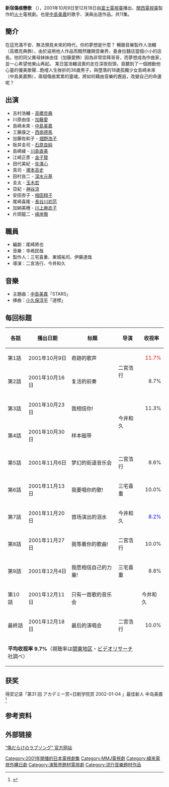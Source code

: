 '''新宿傷痕戀歌''' （{{jpn|j=傷だらけのラブソング}}），2001年10月9日至12月18日由[[富士電視臺|富士電視臺]]播出、[[關西電視臺|關西電視臺]]製作的[[關西電視台、富士電視台週二晚間十點連續劇|火十]]電視劇。也是[[中島美嘉|中島美嘉]]的歌手、演員出道作品。共11集。

==簡介==
在這充滿不安、無法預見未來的時代，你的夢想是什麼？
暢銷音樂製作人浩輔（高橋克典飾），由於盜用他人作品而黯然離開音樂界，委身拉麵店當個小小的店長。他的同父異母妹妹由佳（加藤愛飾）因為非常崇拜哥哥，而夢想成為作曲家，並一心希望他東山再起。
某日當浩輔沮喪的走在深夜街頭，竟聽到了一個撼動他心靈的優美歌聲…飽嚐人生挫折的36歲男子，與墮落的18歲孤獨少女島崎未來（中島美嘉飾），兩個傷痕累累的靈魂，將如何藉由音樂的邂逅，改變自己的命運呢？

==出演==
* 吉村浩輔 - [[高橋克典|高橋克典]]
* 川原由佳 - [[加藤愛|加藤愛]]
* 島崎未來 - [[中島美嘉|中島美嘉]]
* 工藤康之 - [[西崗德馬|西崗德馬]]
* 加藤佐和子 - [[畑野浩子|畑野浩子]]
* 阪井圭司 - [[石原良純|石原良純]]
* 島崎綾 - [[川島直美|川島直美]]
* 江崎正彥 - [[金子賢|金子賢]]
* 田代美紀 - [[矢澤心|矢澤心]]
* 真司 - [[塚本高史|塚本高史]]
* 田村良二 - [[深水元基|深水元基]]
* 圭太 - [[玉木宏|玉木宏]]
* 亞紀 - [[神谷涼|神谷涼]]
* 安田杏子 - [[相田翔子|相田翔子]]
* 尾崎喜隆 - [[長谷川初范|長谷川初范]]
* 加納美穗 - [[川上麻衣子|川上麻衣子]]
* 片岡龍二 - [[峰岸徹|峰岸徹]]

==職員==
* 編劇：尾崎將也
* 音樂：寺嶋民哉
* 製作人：三宅喜重、東城祐司、伊藤達哉
* 導演：二宮浩行、今井和久

==音樂==
* 主題曲：[[中島美嘉|中島美嘉]]「STARS」
* 挿曲：[[小久保淳平|小久保淳平]]「道標」

==每回标题==
{| class="wikitable" style="text-align:center"
!各話||播出日期||标题||导演||收视率
|-
|第1話||2001年10月9日||奇跡的歌声||rowspan="2"|二宮浩行||style="text-align:right"|<font color=red>11.7%
|-
|第2話||2001年10月16日||复活的前奏||style="text-align:right"|8.7% 
|-
|第3話||2001年10月23日||我相信你!||rowspan="2"|今井和久||style="text-align:right"|11.3%
|-
|第4話||2001年10月30日||样本磁带!!||style="text-align:right"|9.7%
|-
|第5話||2001年11月6日||梦幻的街道音乐会||二宮浩行||style="text-align:right"|8.6%
|-
|第6話||2001年11月13日||我要唱你的歌!||三宅喜重||style="text-align:right"|10.0%
|-
|第7話||2001年11月20日||首场演出的泪水||今井和久||style="text-align:right"|<font color=blue>8.2%
|-
|第8話||2001年11月27日||我等着你的歌曲!||二宮浩行||style="text-align:right"|10.0%
|-
|第9話||2001年12月4日||我愿相信自己的力量!||三宅喜重||style="text-align:right"|8.8%
|-
|第10話||2001年12月11日||只有一首歌的音乐会!!||今井和久||style="text-align:right"|10.3%
|-
|最終話||2001年12月18日||最后的演唱会||二宮浩行||style="text-align:right"|10.0%
|-
!colspan="4"|'''平均收视率 9.7%'''（視聴率は[[関東地方|関東地区]]・[[ビデオリサーチ|ビデオリサーチ]]社調べ）
|}

==获奖==
得奖记录「第31 回 アカデミー赏=日剧学院赏 2002-01-04 」最佳新人 中岛美嘉<ref>{{cite web|url=http://blog.television.co.jp/drama/academy/2001/12/post_252.html|title=ドラマアカデミー賞：【第31回 新人俳優賞】中島美嘉 ）|language=ja|date=2013-11-23|access-date=2013-11-22|archive-date=2012-10-22|archive-url=https://web.archive.org/web/20121022122608/http://blog.television.co.jp/drama/academy/2001/12/post_252.html|dead-url=no}}</ref>

==参考资料==
{{reflist}}

==外部链接==
[http://www.fujitv.co.jp/b_hp/lovesong/ “傷だらけのラブソング” 官方网站] {{Wayback|url=http://www.fujitv.co.jp/b_hp/lovesong/ |date=20150924053636 }}


{{關西電視台週二晚間十點連續劇}}
 {{DEFAULTSORT:Kizudarake no Love Song}}
[[Category:2001年開播的日本電視劇集|Category:2001年開播的日本電視劇集]]
[[Category:MMJ電視劇|Category:MMJ電視劇]]
[[Category:緯來電視外購日劇|Category:緯來電視外購日劇]]
[[Category:演藝界題材電視劇|Category:演藝界題材電視劇]]
[[Category:流行音樂題材作品|Category:流行音樂題材作品]]